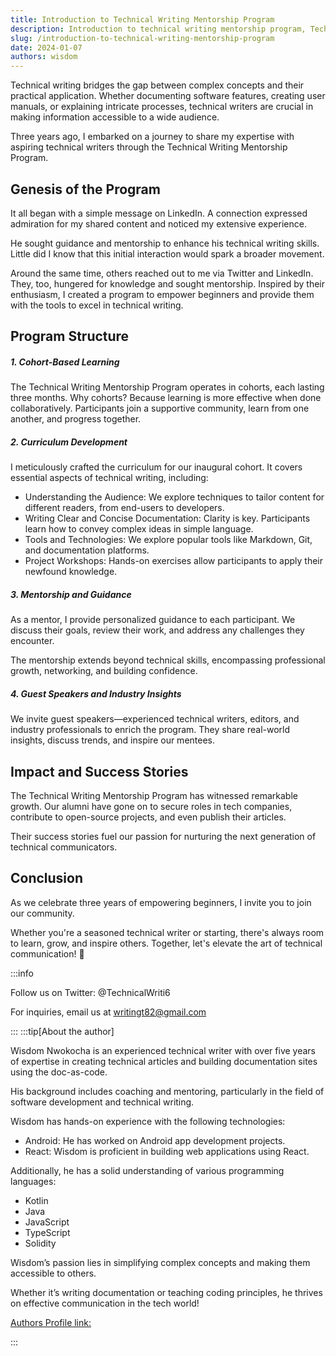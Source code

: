 ```yaml
---
title: Introduction to Technical Writing Mentorship Program
description: Introduction to technical writing mentorship program, Technical writing bridges the gap between complex concepts and their practical application. Whether documenting software features, creating user manuals, or explaining intricate processes, technical writers are crucial in making information accessible to a wide audience
slug: /introduction-to-technical-writing-mentorship-program
date: 2024-01-07
authors: wisdom
---
```


<!-- truncate -->

Technical writing bridges the gap between complex concepts and their practical application. Whether documenting software features, creating user manuals, or explaining intricate processes, technical writers are crucial in making information accessible to a wide audience.

Three years ago, I embarked on a journey to share my expertise with aspiring technical writers through the Technical Writing Mentorship Program.

## Genesis of the Program

It all began with a simple message on LinkedIn. A connection expressed admiration for my shared content and noticed my extensive experience.

He sought guidance and mentorship to enhance his technical writing skills. Little did I know that this initial interaction would spark a broader movement.

Around the same time, others reached out to me via Twitter and LinkedIn. They, too, hungered for knowledge and sought mentorship. Inspired by their enthusiasm, I created a program to empower beginners and provide them with the tools to excel in technical writing.

## Program Structure

##### 1. Cohort-Based Learning

The Technical Writing Mentorship Program operates in cohorts, each lasting three months. Why cohorts? Because learning is more effective when done collaboratively. Participants join a supportive community, learn from one another, and progress together.

##### 2. Curriculum Development

I meticulously crafted the curriculum for our inaugural cohort. It covers essential aspects of technical writing, including:

- Understanding the Audience: We explore techniques to tailor content for different readers, from end-users to developers.
- Writing Clear and Concise Documentation: Clarity is key. Participants learn how to convey complex ideas in simple language.
- Tools and Technologies: We explore popular tools like Markdown, Git, and documentation platforms.
- Project Workshops: Hands-on exercises allow participants to apply their newfound knowledge.

##### 3. Mentorship and Guidance

As a mentor, I provide personalized guidance to each participant. We discuss their goals, review their work, and address any challenges they encounter.

The mentorship extends beyond technical skills, encompassing professional growth, networking, and building confidence.

##### 4. Guest Speakers and Industry Insights

We invite guest speakers—experienced technical writers, editors, and industry professionals to enrich the program. They share real-world insights, discuss trends, and inspire our mentees.

## Impact and Success Stories

The Technical Writing Mentorship Program has witnessed remarkable growth. Our alumni have gone on to secure roles in tech companies, contribute to open-source projects, and even publish their articles.

Their success stories fuel our passion for nurturing the next generation of technical communicators.

## Conclusion

As we celebrate three years of empowering beginners, I invite you to join our community.

Whether you're a seasoned technical writer or starting, there's always room to learn, grow, and inspire others. Together, let's elevate the art of technical communication! 🚀

:::info

Follow us on Twitter: @TechnicalWriti6

For inquiries, email us at writingt82@gmail.com

:::
:::tip[About the author]

Wisdom Nwokocha is an experienced technical writer with over five years of expertise in creating technical articles and building documentation sites using the doc-as-code.

His background includes coaching and mentoring, particularly in the field of software development and technical writing.

Wisdom has hands-on experience with the following technologies:

- Android: He has worked on Android app development projects.
- React: Wisdom is proficient in building web applications using React.

Additionally, he has a solid understanding of various programming languages:

- Kotlin
- Java
- JavaScript
- TypeScript
- Solidity

Wisdom’s passion lies in simplifying complex concepts and making them accessible to others.

Whether it’s writing documentation or teaching coding principles, he thrives on effective communication in the tech world!

[Authors Profile link:](www.linkedin.com/in/joklinztech)

:::
